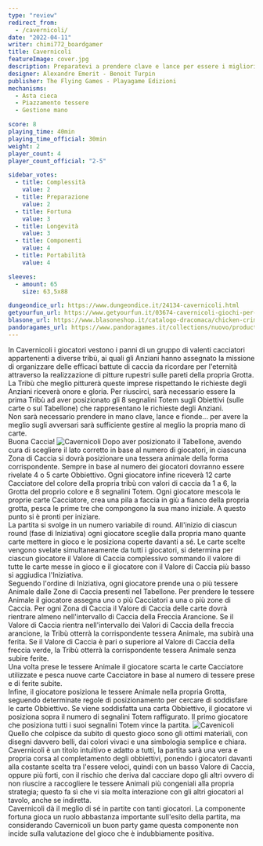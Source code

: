 ```yaml
---
type: "review"
redirect_from:
  - /cavernicoli/
date: "2022-04-11"
writer: chimi772_boardgamer
title: Cavernicoli
featureImage: cover.jpg
description: Preparatevi a prendere clave e lance per essere i migliori cacciatori della preistoria
designer: Alexandre Emerit - Benoit Turpin
publisher: The Flying Games - Playagame Edizioni
mechanisms:
  - Asta cieca
  - Piazzamento tessere
  - Gestione mano

score: 8
playing_time: 40min
playing_time_official: 30min
weight: 2
player_count: 4
player_count_official: "2-5"

sidebar_votes:
  - title: Complessità
    value: 2
  - title: Preparazione
    value: 2
  - title: Fortuna
    value: 3
  - title: Longevità
    value: 3
  - title: Componenti
    value: 4
  - title: Portabilità
    value: 4

sleeves:
  - amount: 65
    size: 63,5x88

dungeondice_url: https://www.dungeondice.it/24134-cavernicoli.html
getyourfun_url: https://www.getyourfun.it/03674-cavernicoli-giochi-per-bambini.html
blasone_url: https://www.blasoneshop.it/catalogo-dracomaca/chicken-crimes-il-mistero-del-dom-gallignon-343-2076
pandoragames_url: https://www.pandoragames.it/collections/nuovo/products/cavernicoli
---
```


<Setting>
  In Cavernicoli i giocatori vestono i panni di un gruppo di valenti cacciatori
  appartenenti a diverse tribù, ai quali gli Anziani hanno assegnato la missione
  di organizzare delle efficaci battute di caccia da ricordare per l'eternità
  attraverso la realizzazione di pitture rupestri sulle pareti della propria
  Grotta.
  <br />
  La Tribù che meglio pitturerà queste imprese rispettando le richieste degli
  Anziani riceverà onore e gloria. Per riuscirci, sarà necessario essere la
  prima Tribù ad aver posizionato gli 8 segnalini Totem sugli Obiettivi (sulle
  carte o sul Tabellone) che rappresentano le richieste degli Anziani.
  <br />
  Non sarà necessario prendere in mano clave, lance e fionde… per avere la
  meglio sugli avversari sarà sufficiente gestire al meglio la propria mano di
  carte. <br />
  Buona Caccia!
</Setting>

<img src="./game1.jpg" alt="Cavernicoli" />

<Rules>
  Dopo aver posizionato il Tabellone, avendo cura di scegliere il lato corretto
  in base al numero di giocatori, in ciascuna Zona di Caccia si dovrà
  posizionare una tessera animale della forma corrispondente. Sempre in base al
  numero dei giocatori dovranno essere rivelate 4 o 5 carte Obbiettivo. Ogni
  giocatore infine riceverà 12 carte Cacciatore del colore della propria tribù
  con valori di caccia da 1 a 6, la Grotta del proprio colore e 8 segnalini
  Totem. Ogni giocatore mescola le proprie carte Cacciatore, crea una pila a
  faccia in giù a fianco della propria grotta, pesca le prime tre che compongono
  la sua mano iniziale. A questo punto si è pronti per iniziare.
  <br />
  La partita si svolge in un numero variabile di round. All'inizio di ciascun
  round (fase di Iniziativa) ogni giocatore sceglie dalla propria mano quante
  carte mettere in gioco e le posiziona coperte davanti a sé. Le carte scelte
  vengono svelate simultaneamente da tutti i giocatori, si determina per ciascun
  giocatore il Valore di Caccia complessivo sommando il valore di tutte le carte
  messe in gioco e il giocatore con il Valore di Caccia più basso si aggiudica
  l'Iniziativa.
  <br />
  Seguendo l'ordine di Iniziativa, ogni giocatore prende una o più tessere
  Animale dalle Zone di Caccia presenti nel Tabellone. Per prendere le tessere
  Animale il giocatore assegna uno o più Cacciatori a una o più zone di Caccia.
  Per ogni Zona di Caccia il Valore di Caccia delle carte dovrà rientrare almeno
  nell'intervallo di Caccia della Freccia Arancione. Se il Valore di Caccia
  rientra nell'intervallo dei Valori di Caccia della freccia arancione, la Tribù
  otterrà la corrispondente tessera Animale, ma subirà una ferita. Se il Valore
  di Caccia è pari o superiore al Valore di Caccia della freccia verde, la Tribù
  otterrà la corrispondente tessera Animale senza subire ferite.
  <br />
  Una volta prese le tessere Animale il giocatore scarta le carte Cacciatore
  utilizzate e pesca nuove carte Cacciatore in base al numero di tessere prese e
  di ferite subite.
  <br />
  Infine, il giocatore posiziona le tessere Animale nella propria Grotta,
  seguendo determinate regole di posizionamento per cercare di soddisfare le
  carte Obbiettivo. Se viene soddisfatta una carta Obbiettivo, il giocatore vi
  posiziona sopra il numero di segnalini Totem raffigurato. Il primo giocatore
  che posiziona tutti i suoi segnalini Totem vince la partita.
</Rules>

<img src="./game2.jpg" alt="Cavenicoli" />

<Feedback>
  Quello che colpisce da subito di questo gioco sono gli ottimi materiali, con
  disegni davvero belli, dai colori vivaci e una simbologia semplice e chiara.
  Cavernicoli è un titolo intuitivo e adatto a tutti, la partita sarà una vera e
  propria corsa al completamento degli obbiettivi, ponendo i giocatori davanti
  alla costante scelta tra l'essere veloci, quindi con un basso Valore di
  Caccia, oppure più forti, con il rischio che deriva dal cacciare dopo gli
  altri ovvero di non riuscire a raccogliere le tessere Animali più congeniali
  alla propria strategia; questo fa sì che vi sia molta interazione con gli
  altri giocatori al tavolo, anche se indiretta.
  <br />
  Cavernicoli dà il meglio di sé in partite con tanti giocatori. La componente
  fortuna gioca un ruolo abbastanza importante sull'esito della partita, ma
  considerando Cavernicoli un buon party game questa componente non incide sulla
  valutazione del gioco che è indubbiamente positiva.
</Feedback>

<Instagram id="CcNUwLdDVnG" />
